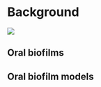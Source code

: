 # Background
<!-- chapter status badge -->
![](https://img.shields.io/badge/status-writing-blue)

<!-- dental calculus background? -->

## Oral biofilms

<!-- brief intro to oral biofilms -->


## Oral biofilm models

<!-- brief intro to types of biofilm models -->
